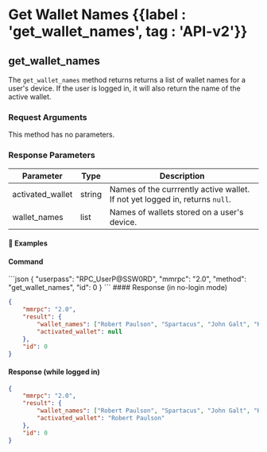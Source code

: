 
# Get Wallet Names {{label : 'get_wallet_names', tag : 'API-v2'}}

## get_wallet_names

The `get_wallet_names` method returns returns a list of wallet names for a user's device. If the user is logged in, it will also return the name of the active wallet.

### Request Arguments

This method has no parameters.

### Response Parameters

| Parameter         | Type   | Description                                                                  |
| ----------------- | ------ | ---------------------------------------------------------------------------- |
| activated\_wallet | string | Names of the currrently active wallet. If not yet logged in, returns `null`. |
| wallet\_names     | list   | Names of wallets stored on a user's device.                                  |

#### 📌 Examples

#### Command

<CodeGroup title="Get Wallet Names" tag="POST" label="get_wallet_names" mm2MethodDecorate="true">
  ```json
  {
    "userpass": "RPC_UserP@SSW0RD",
    "mmrpc": "2.0",
    "method": "get_wallet_names",
    "id": 0
  }
  ```
</CodeGroup>

<CollapsibleSection expandedText="Hide Get Wallet Names Response" collapsedText="Show Get Wallet Names Response">
  #### Response (in no-login mode)

  ```json
  {
      "mmrpc": "2.0",
      "result": {
          "wallet_names": ["Robert Paulson", "Spartacus", "John Galt", "Kaiser Soze"],
          "activated_wallet": null
      },
      "id": 0
  }
  ```

  #### Response (while logged in)

  ```json
  {
      "mmrpc": "2.0",
      "result": {
          "wallet_names": ["Robert Paulson", "Spartacus", "John Galt", "Kaiser Soze"],
          "activated_wallet": "Robert Paulson"
      },
      "id": 0
  }
  ```
</CollapsibleSection>
